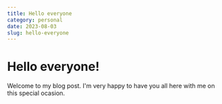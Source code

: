 ```yaml
---
title: Hello everyone
category: personal
date: 2023-08-03
slug: hello-everyone
---
```


# Hello everyone!

Welcome to my blog post. I'm very happy to have you all here with me on this special ocasion.
